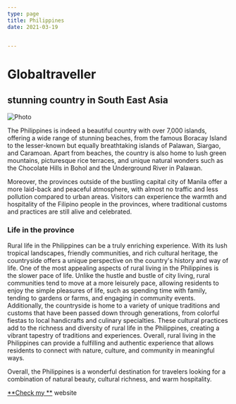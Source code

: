 ```yaml
---
type: page
title: Philippines
date: 2021-03-19


---
```


# Globaltraveller

## stunning country in South East Asia
<Image
  src="/images/island.jpg"
  alt="Photo"
  width={1125}
  height={750}
  priority
  className="next-image"
/>

The Philippines is indeed a beautiful country with over 7,000 islands, offering a wide range of stunning beaches, from the famous Boracay Island to the lesser-known but equally breathtaking islands of Palawan, Siargao, and Caramoan. Apart from beaches, the country is also home to lush green mountains, picturesque rice terraces, and unique natural wonders such as the Chocolate Hills in Bohol and the Underground River in Palawan.

Moreover, the provinces outside of the bustling capital city of Manila offer a more laid-back and peaceful atmosphere, with almost no traffic and less pollution compared to urban areas. Visitors can experience the warmth and hospitality of the Filipino people in the provinces, where traditional customs and practices are still alive and celebrated.



### Life in the province

Rural life in the Philippines can be a truly enriching experience. With its lush tropical landscapes, friendly communities, and rich cultural heritage, the countryside offers a unique perspective on the country's history and way of life.
One of the most appealing aspects of rural living in the Philippines is the slower pace of life. Unlike the hustle and bustle of city living, rural communities tend to move at a more leisurely pace, allowing residents to enjoy the simple pleasures of life, such as spending time with family, tending to gardens or farms, and engaging in community events.
Additionally, the countryside is home to a variety of unique traditions and customs that have been passed down through generations, from colorful fiestas to local handicrafts and culinary specialties. These cultural practices add to the richness and diversity of rural life in the Philippines, creating a vibrant tapestry of traditions and experiences.
Overall, rural living in the Philippines can provide a fulfilling and authentic experience that allows residents to connect with nature, culture, and community in meaningful ways.

Overall, the Philippines is a wonderful destination for travelers looking for a combination of natural beauty, cultural richness, and warm hospitality.

[**Check my **](https://helmarbachle.web.app/) website





